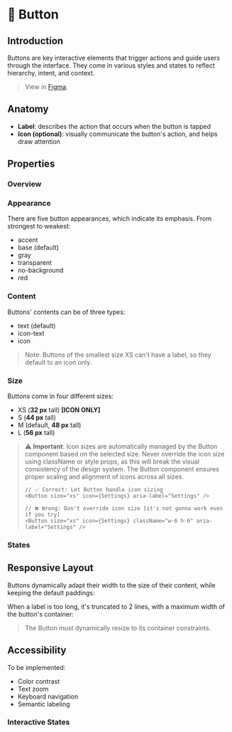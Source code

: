 
<Meta title="Components/Button/Docs" of={ButtonStories} />

# 🔘 Button

## Introduction

Buttons are key interactive elements that trigger actions and guide users through the interface. They come in various styles and states to reflect hierarchy, intent, and context.

> View in [Figma](https://www.figma.com/design/JxaLVMTWirCpU0rsbZ30k7/2.-Components-Library?node-id=9-28&m=dev).

## Anatomy

<Canvas of={ButtonStories.IconText} />

- **Label**: describes the action that occurs when the button is tapped
- **Icon (optional)**: visually communicate the button's action, and helps draw attention

## Properties

### Overview

<Canvas of={ButtonStories.Base} />
<Controls of={ButtonStories.Base} />

### Appearance

There are five button appearances, which indicate its emphasis. From strongest to weakest:

- accent
- base (default)
- gray
- transparent
- no-background
- red

<Canvas of={ButtonStories.AppearanceShowcase} />

### Content

Buttons' contents can be of three types:

- text (default)
- icon-text
- icon

<Canvas of={ButtonStories.ContentTypesShowcase} />

> Note: Buttons of the smallest size XS can't have a label, so they default to an icon only.

### Size

Buttons come in four different sizes:

- XS (**32 px** tall) **[ICON ONLY]**
- S (**44 px** tall)
- M (default, **48 px** tall)
- L (**56 px** tall)

<Canvas of={ButtonStories.SizesShowcase} />

> **⚠️ Important**: Icon sizes are automatically managed by the Button component based on the selected size. Never override the icon size using className or style props, as this will break the visual consistency of the design system. The Button component ensures proper scaling and alignment of icons across all sizes.
>
> ```tsx
> // ✅ Correct: Let Button handle icon sizing
> <Button size="xs" icon={Settings} aria-label="Settings" />
>
> // ❌ Wrong: Don't override icon size [it's not gonna work even if you try]
> <Button size="xs" icon={Settings} className="w-6 h-6" aria-label="Settings" />
> ```

### States

<Canvas of={ButtonStories.StatesShowcase} />

## Responsive Layout

Buttons dynamically adapt their width to the size of their content, while keeping the default paddings:

<Canvas of={ButtonStories.ResponsiveLayout} />

When a label is too long, it's truncated to 2 lines, with a maximum width of the button's container:

<Canvas of={ButtonStories.ResponsiveLayout2} />

> The Button must dynamically resize to its container constraints.

## Accessibility

To be implemented:

- Color contrast
- Text zoom
- Keyboard navigation
- Semantic labeling

### Interactive States

<Canvas of={ButtonStories.InteractiveLoadingStates} />

